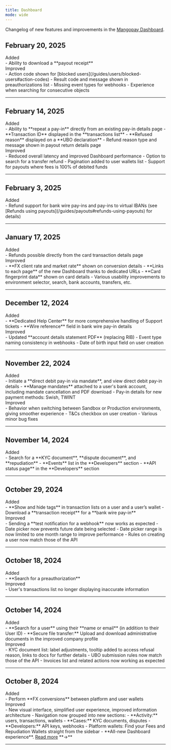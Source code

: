 ```yaml
---
title: Dashboard
mode: wide
---
```


Changelog of new features and improvements in the <a href="https://hub.mangopay.com/" target="_blank">Mangopay Dashboard</a>. 

## February 20, 2025

<div class="pill pill-green">Added</div>
- Ability to download a **payout receipt**

<div class="pill pill-blue">Improved</div>
- Action code shown for [blocked users](/guides/users/blocked-users#action-codes)
- Result code and message shown in preauthorizations list
- Missing event types for webhooks
- Experience when searching for consecutive objects

---

## February 14, 2025

<div class="pill pill-green">Added</div>
- Ability to **repeat a pay-in** directly from an existing pay-in details page
- **Transaction ID** displayed in the **transactions list**
- **Refused reason** displayed on a **UBO declaration**
- Refund reason type and message shown in payout return details page

<div class="pill pill-blue">Improved</div>
- Reduced overall latency and improved Dashboard performance
- Option to search for a transfer refund
- Pagination added to user wallets list
- Support for payouts where fees is 100% of debited funds

---

## February 3, 2025

<div class="pill pill-green">Added</div> 
- Refund support for bank wire pay-ins and pay-ins to virtual IBANs (see [Refunds using payouts](/guides/payouts#refunds-using-payouts) for details)

---

## January 17, 2025

<div class="pill pill-green">Added</div>
- Refunds possible directly from the card transaction details page

<div class="pill pill-blue">Improved</div>
- **FX client rate and market rate** shown on conversion details
- **Links to each page** of the new Dashboard thanks to dedicated URLs
- **Card fingerprint data** shown on card details
- Various usability improvements to environment selector, search, bank accounts, transfers, etc.

---

## December 12, 2024 

<div class="pill pill-green">Added</div> 
- **Dedicated Help Center** for more comprehensive handling of Support tickets
- **Wire reference** field in bank wire pay-in details

<div class="pill pill-blue">Improved</div> 
- Updated **account details statement PDF** (replacing RIB)
- Event type naming consistency in webhooks
- Date of birth input field on user creation

---

## November 22, 2024 

<div class="pill pill-green">Added</div>
- Initiate a **direct debit pay-in via mandate**, and view direct debit pay-in details
- **Manage mandates** attached to a user's bank account, including mandate cancellation and PDF download
- Pay-in details for new payment methods: Swish, TWINT

<div class="pill pill-blue">Improved</div>
- Behavior when switching between Sandbox or Production environments, giving smoother experience
- T&Cs checkbox on user creation
- Various minor bug fixes

---

## November 14, 2024

<div class="pill pill-green">Added</div> 
- Search for a **KYC document**, **dispute document**, and **repudiation**
- **Events** list in the **Developers** section
- **API status page** in the **Developers** section

---

## October 29, 2024

<div class="pill pill-green">Added</div> 
- **Show and hide tags** in transaction lists on a user and a user’s wallet
- Download a **transaction receipt** for a **bank wire pay-in**

<div class="pill pill-blue">Improved</div> 
- Sending a **test notification for a webhook** now works as expected
- Date picker now prevents future date being selected
- Date picker range is now limited to one month range to improve performance
- Rules on creating a user now match those of the API

---

## October 18, 2024

<div class="pill pill-green">Added</div> 
- **Search for a preauthorization**

<div class="pill pill-blue">Improved</div> 
- User's transactions list no longer displaying inaccurate information

---

## October 14, 2024

<div class="pill pill-green">Added</div> 
- **Search for a user** using their **name or email** (in addition to their User ID)
- **Secure file transfer:** Upload and download administrative documents in the improved company profile

<div class="pill pill-blue">Improved</div> 
- KYC document list: label adjustments, tooltip added to access refusal reason, links to docs for further details
- UBO submission rules now match those of the API
- Invoices list and related actions now working as expected

---

## October 8, 2024

<div class="pill pill-green">Added</div> 
- Perform **FX conversions** between platform and user wallets

<div class="pill pill-blue">Improved</div>
- New visual interface, simplified user experience, improved information architecture
- Navigation now grouped into new sections: 
  - **Activity:** users, transactions, wallets
  - **Cases:** KYC documents, disputes
  - **Developers:** API keys, webhooks
- Platform wallets: Find your Fees and Repudiation Wallets straight from the sidebar
- **All-new Dashboard experience**. <a href="/release-notes/dashboard/2024-10-08">Read more</a> **&rarr;**

---